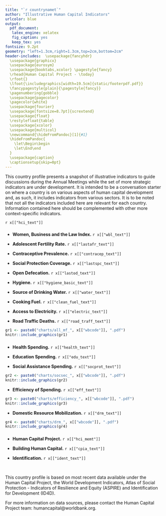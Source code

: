 ---
title: "`r countrynamet`"
author: "Illustrative Human Capital Indicators"
urlcolor: blue
output:
  pdf_document:
   latex_engine: xelatex
   fig_caption: yes
   keep_tex: yes
fontsize: 9.2pt
geometry: "left=1.3cm,right=1.3cm,top=2cm,bottom=2cm"
header-includes:  \usepackage{fancyhdr}
  \usepackage{graphicx}
  \usepackage{eurosym}
  \usepackage{booktabs,xcolor} \pagestyle{fancy}
  \rhead{Human Capital Project - \today}
  \rfoot{}  
  \lfoot{\includegraphics[width=19.5cm]{static/footerpdf.pdf}} 
  \fancypagestyle{plain}{\pagestyle{fancy}}
  \pagenumbering{gobble}
  \usepackage{pagecolor}
  \pagecolor{white}
  \usepackage{fourier}
  \usepackage[fontsize=8.7pt]{scrextend}
  \usepackage{float}
  \restylefloat{table}
  \usepackage{xcolor}
  \usepackage{multicol}
  \newcommand{\hideFromPandoc}[1]{#1}
  \hideFromPandoc{
    \let\Begin\begin
    \let\End\end
  }
  \usepackage{caption}
  \captionsetup{skip=0pt} 
---

\definecolor{bondiblue}{rgb}{0.0, 0.58, 0.71}
\newcommand\boldblue[1]{\textcolor{bondiblue}{\textbf{#1}}}
  
This country profile presents a snapshot of illustrative indicators to guide discussions during the Annual Meetings while the set of more strategic indicators are under development. It is intended to be a conversation starter on where a country is on various aspects of human capital development and, as such, it includes indicators from various sectors. It is to be noted that not all the indicators included here are relevant for each country. Information contained here should be complemented with other more context-specific indicators. 

`r x[["hci_text"]]`

\Begin{multicols}{2}

### \boldblue{I\small{LLUSTRATIVE OUTCOME AND OUTPUT INDICATORS}}###

* **Women, Business and the Law Index.** `r x[["wbl_text"]]` 

* **Adolescent Fertility Rate.** `r x[["lastafr_text"]]`

* **Contraceptive Prevalence.** `r x[["contracep_text"]]`

* **Social Protection Coverage.** `r x[["lastspc_text"]]`

* **Open Defecation.** `r x[["lastod_text"]]`

* **Hygiene.** `r x[["hygiene_basic_text"]]`

* **Source of Drinking Water.** `r x[["water_text"]]`

* **Cooking Fuel.** `r x[["clean_fuel_text"]]`

* **Access to Electricity.** `r x[["electric_text"]]`

* **Road Traffic Deaths.** `r x[["road_traff_text"]]`

```{r out.width = "100%", fig.align = "right", echo=FALSE}
gr1 <- paste0("charts/all_mf_", x[["wbcode"]], ".pdf")
knitr::include_graphics(gr1)
```

### \boldblue{D\small{OMESTIC RESOURCE USE AND MOBILIZATION}}###

* **Health Spending.** `r x[["health_text"]]`

* **Education Spending.** `r x[["edu_text"]]`

* **Social Assistance Spending.** `r x[["socprot_text"]]`

```{r out.width = "100%", out.height="120%", fig.align = "right", echo=FALSE, strip.white=TRUE}
gr2 <- paste0("charts/socsec_", x[["wbcode"]], ".pdf")
knitr::include_graphics(gr2)
```
\vspace{3mm}

* **Efficiency of Spending.** `r x[["eff_text"]]`

```{r out.width = "100%", out.height="50%", fig.align = "center", echo=FALSE, strip.white=TRUE}
gr3 <- paste0("charts/efficiency_", x[["wbcode"]], ".pdf")
knitr::include_graphics(gr3)
```

* **Domestic Resource Mobilization.** `r x[["drm_text"]]`

```{r out.width = "100%", out.height="50%", fig.align = "right", echo=FALSE}
gr4 <- paste0("charts/drm_", x[["wbcode"]], ".pdf")
knitr::include_graphics(gr4)
```

### \boldblue{O\small{THER RELEVANT INDICATORS }}#####

* **Human Capital Project.** `r x[["hci_memt"]]`

* **Building Human Capital.** `r x[["cpia_text"]]`

* **Identification.** `r x[["ident_text"]]`


\noindent\rule{9cm}{0.4pt}
 &nbsp;
  
This country profile is based on most recent data available under the Human Capital Project, the World Development Indicators, Atlas of Social Protection - Indicators of Resilience and Equity (ASPIRE) and Identification for Development (ID4D).
  &nbsp;
  
For more information on data sources, please contact the Human Capital Project team: humancapital@worldbank.org.  

\End{multicols}
